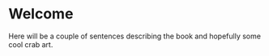 # Welcome {.unnumbered}

Here will be a couple of sentences describing the book and hopefully some cool crab art.